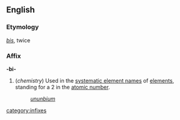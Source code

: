 ==English==
===Etymology===
{{L.}} ''[[bis]]'', twice

===Affix===
'''-bi-'''

#(''chemistry'') Used in the [[systematic element name]]s of [[element]]s, standing for a 2 in the [[atomic number]].
#:''[[ununbium]]''
[[category:infixes]]
